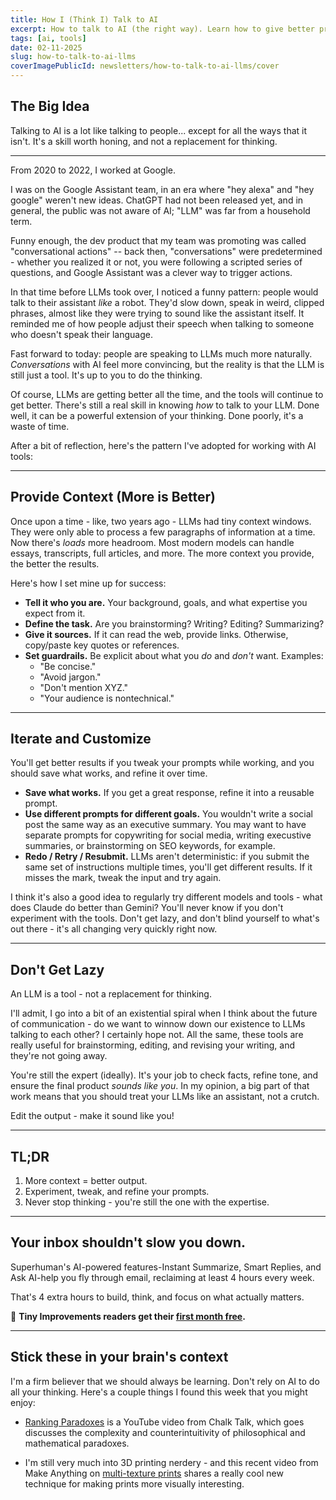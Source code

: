 ```yaml
---
title: How I (Think I) Talk to AI
excerpt: How to talk to AI (the right way). Learn how to give better prompts, refine outputs, and use LLMs effectively-without losing your own voice.
tags: [ai, tools]
date: 02-11-2025
slug: how-to-talk-to-ai-llms
coverImagePublicId: newsletters/how-to-talk-to-ai-llms/cover
---
```


## The Big Idea

Talking to AI is a lot like talking to people... except for all the ways that it isn't. It's a skill worth honing, and not a replacement for thinking.

---

From 2020 to 2022, I worked at Google.

I was on the Google Assistant team, in an era where "hey alexa" and "hey google" weren't new ideas. ChatGPT had not been released yet, and in general, the public was not aware of AI; "LLM" was far from a household term.

Funny enough, the dev product that my team was promoting was called "conversational actions" -- back then, "conversations" were predetermined - whether you realized it or not, you were following a scripted series of questions, and Google Assistant was a clever way to trigger actions.

In that time before LLMs took over, I noticed a funny pattern: people would talk to their assistant _like_ a robot. They'd slow down, speak in weird, clipped phrases, almost like they were trying to sound like the assistant itself. It reminded me of how people adjust their speech when talking to someone who doesn't speak their language.

Fast forward to today: people are speaking to LLMs much more naturally. _Conversations_ with AI feel more convincing, but the reality is that the LLM is still just a tool. It's up to you to do the thinking.

Of course, LLMs are getting better all the time, and the tools will continue to get better. There's still a real skill in knowing _how_ to talk to your LLM. Done well, it can be a powerful extension of your thinking. Done poorly, it's a waste of time.

After a bit of reflection, here's the pattern I've adopted for working with AI tools:

---

## Provide Context (More is Better)

Once upon a time - like, two years ago - LLMs had tiny context windows. They were only able to process a few paragraphs of information at a time. Now there's _loads_ more headroom. Most modern models can handle essays, transcripts, full articles, and more. The more context you provide, the better the results.

Here's how I set mine up for success:

- **Tell it who you are.** Your background, goals, and what expertise you expect from it.
- **Define the task.** Are you brainstorming? Writing? Editing? Summarizing?
- **Give it sources.** If it can read the web, provide links. Otherwise, copy/paste key quotes or references.
- **Set guardrails.** Be explicit about what you _do_ and _don't_ want. Examples:
  - "Be concise."
  - "Avoid jargon."
  - "Don't mention XYZ."
  - "Your audience is nontechnical."

---

## Iterate and Customize

You'll get better results if you tweak your prompts while working, and you should save what works, and refine it over time.

- **Save what works.** If you get a great response, refine it into a reusable prompt.
- **Use different prompts for different goals.** You wouldn't write a social post the same way as an executive summary. You may want to have separate prompts for copywriting for social media, writing execustive summaries, or brainstorming on SEO keywords, for example.
- **Redo / Retry / Resubmit.** LLMs aren't deterministic: if you submit the same set of instructions multiple times, you'll get different results. If it misses the mark, tweak the input and try again.

I think it's also a good idea to regularly try different models and tools - what does Claude do better than Gemini? You'll never know if you don't experiment with the tools. Don't get lazy, and don't blind yourself to what's out there - it's all changing very quickly right now.

---

## Don't Get Lazy

An LLM is a tool - not a replacement for thinking.

I'll admit, I go into a bit of an existential spiral when I think about the future of communication - do we want to winnow down our existence to LLMs talking to each other? I certainly hope not. All the same, these tools are really useful for brainstorming, editing, and revising your writing, and they're not going away.

You're still the expert (ideally). It's your job to check facts, refine tone, and ensure the final product _sounds like you_. In my opinion, a big part of that work means that you should treat your LLMs like an assistant, not a crutch.

Edit the output - make it sound like you!

---

## TL;DR

1. More context = better output.
2. Experiment, tweak, and refine your prompts.
3. Never stop thinking - you're still the one with the expertise.

---

## Your inbox shouldn't slow you down.

Superhuman's AI-powered features-Instant Summarize, Smart Replies, and Ask AI-help you fly through email, reclaiming at least 4 hours every week.

That's 4 extra hours to build, think, and focus on what actually matters.

📩 **Tiny Improvements readers get their [first month free](https://superhuman.com/ti?utm_medium=sponsor-callout&utm_source=mikebifulco-com).**

---

## Stick these in your brain's context

I'm a firm believer that we should always be learning. Don't rely on AI to do all your thinking. Here's a couple things I found this week that you might enjoy:

- [Ranking Paradoxes](https://www.youtube.com/watch?v=1vJsWKg2o1w) is a YouTube video from Chalk Talk, which goes discusses the complexity and counterintuitivity of philosophical and mathematical paradoxes.

- I'm still very much into 3D printing nerdery - and this recent video from Make Anything on [multi-texture prints](https://www.youtube.com/watch?v=zmZCA9jqGiI) shares a really cool new technique for making prints more visually interesting.
